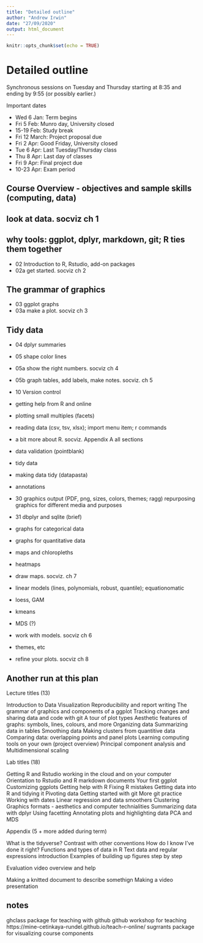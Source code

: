 ```yaml
---
title: "Detailed outline"
author: "Andrew Irwin"
date: "27/09/2020"
output: html_document
---
```


```r
knitr::opts_chunk$set(echo = TRUE)
```

# Detailed outline

Synchronous sessions on Tuesday and Thursday starting at 8:35 and ending by 9:55 (or possibly earlier.)

Important dates

* Wed 6 Jan: Term begins
* Fri 5 Feb: Munro day, University closed
* 15-19 Feb: Study break
* Fri 12 March: Project proposal due
* Fri 2 Apr: Good Friday, University closed
* Tue 6 Apr: Last Tuesday/Thursday class
* Thu 8 Apr: Last day of classes
* Fri 9 Apr: Final project due
* 10-23 Apr: Exam period



## Course Overview - objectives and sample skills (computing, data)

## look at data. socviz ch 1

## why tools: ggplot, dplyr, markdown, git; R ties them together
- 02 Introduction to R, Rstudio, add-on packages
- 02a get started. socviz ch 2


## The grammar of graphics

- 03 ggplot graphs
- 03a make a plot. socviz ch 3

## Tidy data

- 04 dplyr summaries
- 05 shape color lines 
- 05a show the right numbers. socviz ch 4
- 05b graph tables, add labels, make notes. socviz. ch 5
- 10 Version control
- getting help from R and online
- plotting small multiples (facets)
- reading data (csv, tsv, xlsx); import menu item; r commands
- a bit more about R. socviz. Appendix A all sections
- data validation (pointblank)
- tidy data
- making data tidy (datapasta)

- annotations
- 30 graphics output (PDF, png, sizes, colors, themes; ragg) repurposing graphics for different media and purposes
- 31 dbplyr and sqlite (brief)
- graphs for categorical data
- graphs for quantitative data
- maps and chloropleths
- heatmaps
- draw maps. socviz. ch 7

- linear models (lines, polynomials, robust, quantile); equationomatic 
- loess, GAM
- kmeans
- MDS (?)
- work with models. socviz ch 6

- themes, etc
- refine your plots. socviz ch 8



## Another run at this plan

Lecture titles (13)

Introduction to Data Visualization
Reproducibility and report writing
The grammar of graphics and components of a ggplot
Tracking changes and sharing data and code with git
A tour of plot types
Aesthetic features of graphs: symbols, lines, colours, and more
Organizing data
Summarizing data in tables
Smoothing data
Making clusters from quantitive data
Comparing data: overlapping points and panel plots
Learning computing tools on your own (project overview)
Principal component analysis and Multidimensional scaling

Lab titles (18)

Getting R and Rstudio working in the cloud and on your computer
Orientation to Rstudio and R markdown documents
Your first ggplot
Customizing ggplots
Getting help with R
Fixing R mistakes
Getting data into R and tidying it
Pivoting data
Getting started with git
More git practice
Working with dates
Linear regression and data smoothers
Clustering
Graphics formats - aesthetics and computer technialities
Summarizing data with dplyr
Using facetting
Annotating plots and highlighting data
PCA and MDS

Appendix (5 + more added during term)

What is the tidyverse? Contrast with other conventions
How do I know I've done it right?
Functions and types of data in R
Text data and regular expressions introduction
Examples of building up figures step by step

Evaluation video overview and help

Making a knitted document to describe somethign
Making a video presentation


## notes

ghclass package for teaching with github
github workshop for teaching https://mine-cetinkaya-rundel.github.io/teach-r-online/
sugrrants package for visualizing course components
